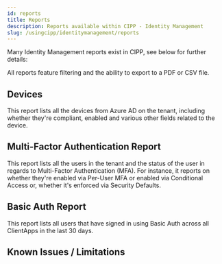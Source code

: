 ```yaml
---
id: reports
title: Reports
description: Reports available within CIPP - Identity Management
slug: /usingcipp/identitymanagement/reports
---
```


Many Identity Management reports exist in CIPP, see below for further details:

<PseudonymisedData />

All reports feature filtering and the ability to export to a PDF or CSV file.

## Devices

This report lists all the devices from Azure AD on the tenant, including whether they're compliant, enabled and various other fields related to the device.

## Multi-Factor Authentication Report

This report lists all the users in the tenant and the status of the user in regards to Multi-Factor Authentication (MFA).  For instance, it reports on whether they're enabled via Per-User MFA or enabled via Conditional Access or, whether it's enforced via Security Defaults.

## Basic Auth Report

This report lists all users that have signed in using Basic Auth across all ClientApps in the last 30 days.

## Known Issues / Limitations

<NoKnownIssues />

